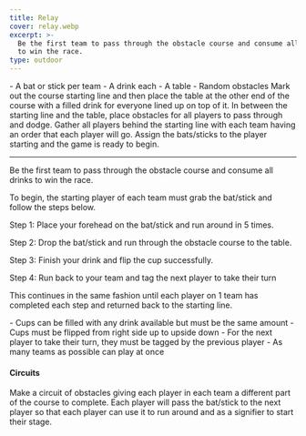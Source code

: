 ```yaml
---
title: Relay
cover: relay.webp
excerpt: >-
  Be the first team to pass through the obstacle course and consume all drinks
  to win the race.
type: outdoor
---
```


<GameHero
  cover="/images/relay.webp"
  alt="Relay"
/>

<GameSection title="Equipment" icon="/images/liquor.webp">
-   A bat or stick per team
-   A drink each
-   A table
-   Random obstacles
</GameSection>

<GameSection title="Setup" icon="/images/settings.webp">
Mark out the course starting line and then place the table at the other end of the course with a filled drink for everyone lined up on top of it. In between the starting line and the table, place obstacles for all players to pass through and dodge. Gather all players behind the starting line with each team having an order that each player will go. Assign the bats/sticks to the player starting and the game is ready to begin.

* * *
</GameSection>

<GameSection title="Aim of the Game" icon="/images/target.webp">
<p>Be the first team to pass through the obstacle course and consume all drinks to win the race.</p>
</GameSection>

<GameSection title="How to Play" icon="/images/question.webp">
To begin, the starting player of each team must grab the bat/stick and follow the steps below.

Step 1: Place your forehead on the bat/stick and run around in 5 times.

Step 2: Drop the bat/stick and run through the obstacle course to the table.

Step 3: Finish your drink and flip the cup successfully.

Step 4: Run back to your team and tag the next player to take their turn

This continues in the same fashion until each player on 1 team has completed each step and returned back to the starting line.
</GameSection>

<GameSection title="Rules" icon="/images/rules.webp">
-   Cups can be filled with any drink available but must be the same amount
-   Cups must be flipped from right side up to upside down
-   For the next player to take their turn, they must be tagged by the previous player
-   As many teams as possible can play at once
</GameSection>

<GameSection title="Special Edition" icon="/images/special.webp">

<h4>Circuits</h4>

<p>Make a circuit of obstacles giving each player in each team a different part of the course to complete. Each player will pass the bat/stick to the next player so that each player can use it to run around and as a signifier to start their stage.</p>
</GameSection>

<ShareButtons title="Relay" />

<FeedbackCard>
</FeedbackCard>
